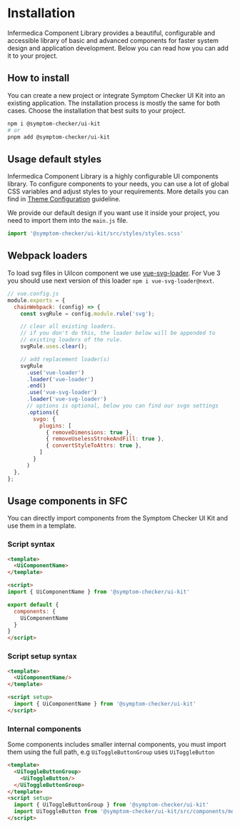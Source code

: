 
<Meta title="Getting Started/Development Guide/Installation"/>

# Installation
Infermedica Component Library provides a beautiful, configurable and accessible library of basic and advanced components for faster system design and application development.
Below you can read how you can add it to your project.

<PageOutline/>

## How to install
You can create a new project or integrate Symptom Checker UI Kit into an existing application. The installation process is mostly
the same for both cases. Choose the installation that best suits to your project.

```bash
npm i @symptom-checker/ui-kit
# or
pnpm add @symptom-checker/ui-kit
```

## Usage default styles
Infermedica Component Library is a highly configurable UI components library. To configure components to your needs, you can use a lot of global
CSS variables and adjust styles to your requirements. More details you can find in <a href="/docs/getting-started-development-guide-theme-configuration--page">Theme Configuration</a> guideline.

We provide our default design if you want use it inside your project, you need to import them into the `main.js` file.

```js
import '@symptom-checker/ui-kit/src/styles/styles.scss'
```

## Webpack loaders
To load svg files in UiIcon component we use [vue-svg-loader](https://www.npmjs.com/package/vue-svg-loader).
For Vue 3 you should use next version of this loader `npm i vue-svg-loader@next`.

```js
// vue.config.js
module.exports = {
  chainWebpack: (config) => {
    const svgRule = config.module.rule('svg');

    // clear all existing loaders.
    // if you don't do this, the loader below will be appended to
    // existing loaders of the rule.
    svgRule.uses.clear();

    // add replacement loader(s)
    svgRule
      .use('vue-loader')
      .loader('vue-loader')
      .end()
      .use('vue-svg-loader')
      .loader('vue-svg-loader')
      // options is optional, below you can find our svgo settings
      .options({
        svgo: {
          plugins: [
            { removeDimensions: true },
            { removeUselessStrokeAndFill: true },
            { convertStyleToAttrs: true },
          ]
        }
      )
  },
};
```

## Usage components in SFC
You can directly import components from the Symptom Checker UI Kit and use them in a template.

### Script syntax

```html
<template>
  <UiComponentName>
</template>

<script>
import { UiComponentName } from '@symptom-checker/ui-kit'

export default {
  components: {
    UiComponentName
  }
}
</script>
```

### Script setup syntax

```html
<template>
  <UiComponentName/>
</template>

<script setup>
  import { UiComponentName } from '@symptom-checker/ui-kit'
</script>
```

### Internal components
Some components includes smaller internal components, you must import them using the full path, e.g `UiToggleButtonGroup` uses `UiToggleButton`

```html
<template>
  <UiToggleButtonGroup>
    <UiToggleButton/>
  </UiToggleButtonGroup>
</template>
<script setup>
  import { UiToggleButtonGroup } from '@symptom-checker/ui-kit'
  import UiToggleButton from '@symptom-checker/ui-kit/src/components/molecules/UiToggleButtonGroup/_internal/UiToggleButton.vue';
</script>
```
